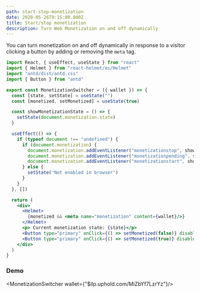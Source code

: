 ```yaml
---
path: start-stop-monetization
date: 2020-05-26T9:15:00.000Z
title: Start/stop monetization
description: Turn Web Monetization on and off dynamically
---
```


You can turn monetization on and off dynamically in response to a visitor clicking a button
by adding or removing the `meta` tag.

```jsx
import React, { useEffect, useState } from "react"
import { Helmet } from "react-helmet/es/Helmet"
import "antd/dist/antd.css"
import { Button } from "antd"

export const MonetizationSwitcher = ({ wallet }) => {
  const [state, setState] = useState("")
  const [monetized, setMonetized] = useState(true)

  const showMonetizationState = () => {
    setState(document.monetization.state)
  }

  useEffect(() => {
    if (typeof document !== "undefined") {
      if (document.monetization) {
        document.monetization.addEventListener("monetizationstop", showMonetizationState)
        document.monetization.addEventListener("monetizationpending", showMonetizationState)
        document.monetization.addEventListener("monetizationstart", showMonetizationState)
      } else {
        setState("Not enabled in browser")
      }
    }
  }, [])

  return (
    <div>
      <Helmet>
        {monetized && <meta name="monetization" content={wallet}/>}
      </Helmet>
      <p> Current monetization state: {state}</p>
      <Button type="primary" onClick={() => setMonetized(false)} disabled={!monetized} style={{marginRight: "5px"}}>Stop monetization</Button>
      <Button type="primary" onClick={() => setMonetized(true)} disabled={monetized}>Start monetization</Button>
    </div>
  )
}
```
### Demo
<MonetizationSwitcher wallet={"$ilp.uphold.com/MiZbYf7LzrYz"}/>

